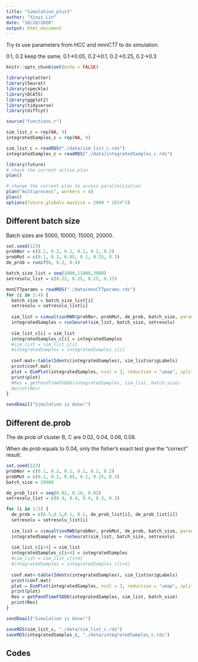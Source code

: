 ```yaml
---
title: "Simulation_plus3"
author: "Xinyi Lin"
date: "10/20/2020"
output: html_document
---
```


Try to use parameters from HCC and mnnCT7 to do simulation.

0.1, 0.2 keep the same, 0.1->0.05, 0.2->0.1, 0.2->0.25, 0.2->0.3

```r
knitr::opts_chunk$set(echo = FALSE)
```

```r
library(splatter)
library(Seurat)
library(speckle)
library(DCATS)
library(ggplot2)
library(tidyverse)
library(diffcyt)
```

```r
source("functions.r")
```

```r
sim_list_c = rep(NA, 9)
integratedSamples_c = rep(NA, 9)
```

```r
sim_list_c = readRDS("./data/sim_list_c.rds")
integratedSamples_c = readRDS("./data/integratedSamples_c.rds")
```

```r
library(future)
# check the current active plan
plan()
```

```r
# change the current plan to access parallelization
plan("multiprocess", workers = 4)
plan()
options(future.globals.maxSize = 2000 * 1024^2)
```

## Different batch size

Batch sizes are 5000, 10000, 15000, 20000.

```r
set.seed(123)
probNor = c(0.1, 0.2, 0.1, 0.2, 0.2, 0.2)
probMut = c(0.1, 0.2, 0.05, 0.1, 0.25, 0.3)
de_prob = runif(6, 0.2, 0.4)

batch_size_list = seq(2000,11000,3000)
setresolu_list = c(0.22, 0.25, 0.25, 0.25)
```

```r
mnnCT7params = readRDS("./data/mnnCT7params.rds")
for (i in 1:4) {
  batch_size = batch_size_list[i]
  setresolu = setresolu_list[i]
  
  sim_list = simualtionRWD(probNor, probMut, de_prob, batch_size, params = mnnCT7params)
  integratedSamples = runSeurat(sim_list, batch_size, setresolu)
  
  sim_list_c[i] = sim_list
  integratedSamples_c[i] = integratedSamples
  #sim_list = sim_list_c[i]
  #integratedSamples = integratedSamples_c[i]
  
  conf.mat<-table(Idents(integratedSamples), sim_list$origLabels)
  print(conf.mat)
  plot = DimPlot(integratedSamples, ncol = 3, reduction = "umap", split.by = "batch") + ggtitle("Cluster Results of Different Clusters in Different Samples")
  print(plot)
  #Res = getPandTimeFSDD6(integratedSamples, sim_list, batch_size)
  #print(Res)
}

sendEmail("Simulation is done!")
```

## Different de.prob

The de.prob of cluster B, C are 0.02, 0.04, 0.06, 0.08.

When de.prob equals to 0.04, only the fisher's exact test give the "correct" result.

```r
set.seed(123)
probNor = c(0.1, 0.2, 0.1, 0.2, 0.2, 0.2)
probMut = c(0.1, 0.2, 0.05, 0.1, 0.25, 0.3)
batch_size = 10000

de_prob_list = seq(0.02, 0.10, 0.02)
setresolu_list = c(0.4, 0.4, 0.4, 0.3, 0.3)
```

```r
for (i in 1:5) {
  de_prob = c(0.5,0.5,0.1, 0.1, de_prob_list[i], de_prob_list[i])
  setresolu = setresolu_list[i]
  
  sim_list = simualtionRWD(probNor, probMut, de_prob, batch_size, params = HCCparams)
  integratedSamples = runSeurat(sim_list, batch_size, setresolu)
  
  sim_list_c[i+4] = sim_list
  integratedSamples_c[i+4] = integratedSamples
  #sim_list = sim_list_c[i+4]
  #integratedSamples = integratedSamples_c[i+4]
  
  conf.mat<-table(Idents(integratedSamples), sim_list$origLabels)
  print(conf.mat)
  plot = DimPlot(integratedSamples, ncol = 3, reduction = "umap", split.by = "batch") + ggtitle("Cluster Results of Different Clusters in Different Samples")
  print(plot)
  Res = getPandTimeFSDD6(integratedSamples, sim_list, batch_size)
  print(Res)
}

sendEmail("Simulation is done!")
```

```r
saveRDS(sim_list_c, "./data/sim_list_c.rds")
saveRDS(integratedSamples_c, "./data/integratedSamples_c.rds")
```


## Codes

```r
```